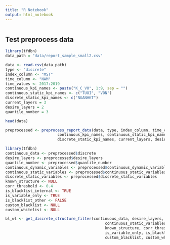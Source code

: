 ```yaml
---
title: "R Notebook"
output: html_notebook
---
```



```r

```

## Test preprocess data
```r
library(tfdbn)
data_path = "data/report_sample_small2.csv"

data <- read.csv(data_path)
type <- "discrete"
index_column <- "MST"
time_column <- "NAM"
time_values <- 2017:2019
continuous_kpi_names <- paste("K_C_V0", 1:9, sep = "")
continuous_static_kpi_names <- c("TUOI", "VON")
discrete_static_kpi_names <- c("NGANHKT")
current_layers = 3
desire_layers = 2
quantile_number = 3

head(data)

preprocessed <- preprocess_report_data(data, type, index_column, time_column, time_values,
                       continuous_kpi_names, continuous_static_kpi_names, 
                       discrete_static_kpi_names, current_layers, desire_layers, quantile_number)

```

```r
library(tfdbn)
continuous_data <- preprocessed$discrete
desire_layers <- preprocessed$desire_layers
quantile_number <- preprocessed$quantile_number
continuous_dynamic_variables <- preprocessed$continuous_dynamic_variables
continuous_static_variables <- preprocessed$continuous_static_variables
discrete_static_variables <- preprocessed$discrete_static_variables
known_structure <- NULL
corr_threshold <- 0.4
is_blacklist_internal <- TRUE
is_variable_only <- TRUE
is_blacklist_other <- FALSE
custom_blacklist <- NULL
custom_whitelist <- NULL

bl_wl <- get_discrete_structure_filter(continuous_data, desire_layers, quantile_number, continuous_dynamic_variables,
                                            continuous_static_variables, discrete_static_variables,
                                            known_structure, corr_threshold, is_blacklist_internal,
                                            is_variable_only, is_blacklist_other,
                                            custom_blacklist, custom_whitelist)
```


